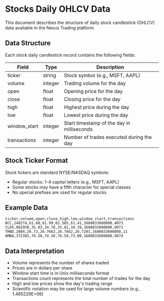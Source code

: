 # Stocks Daily OHLCV Data

This document describes the structure of daily stock candlestick (OHLCV) data available in the Nexus Trading platform.

## Data Structure

Each stock daily candlestick record contains the following fields:

| Field         | Type    | Description                                    |
|---------------|---------|------------------------------------------------|
| ticker        | string  | Stock symbol (e.g., MSFT, AAPL)               |
| volume        | integer | Trading volume for the day                     |
| open          | float   | Opening price for the day                      |
| close         | float   | Closing price for the day                      |
| high          | float   | Highest price during the day                   |
| low           | float   | Lowest price during the day                    |
| window_start  | integer | Start timestamp of the day in milliseconds     |
| transactions  | integer | Number of trades executed during the day       |

## Stock Ticker Format

Stock tickers are standard NYSE/NASDAQ symbols:
- Regular stocks: 1-4 capital letters (e.g., MSFT, AAPL)
- Some stocks may have a fifth character for special classes
- No special prefixes are used for regular stocks

## Example Data

```csv
ticker,volume,open,close,high,low,window_start,transactions
BCC,248274,61.68,61.99,62.565,61.41,1680033600000,4073
CLDX,882958,35.03,34.78,35.81,34.39,1680033600000,9971
TRND,2084,26.73,26.7662,26.7662,26.7201,1680033600000,11
AMBA,372385,76.58,74.36,76.58,73.00,1680033600000,9874
```

## Data Interpretation

- Volume represents the number of shares traded
- Prices are in dollars per share
- Window start time is in Unix milliseconds format
- Transactions count represents the total number of trades for the day
- High and low prices show the day's trading range
- Scientific notation may be used for large volume numbers (e.g., 1.485229E+06)
